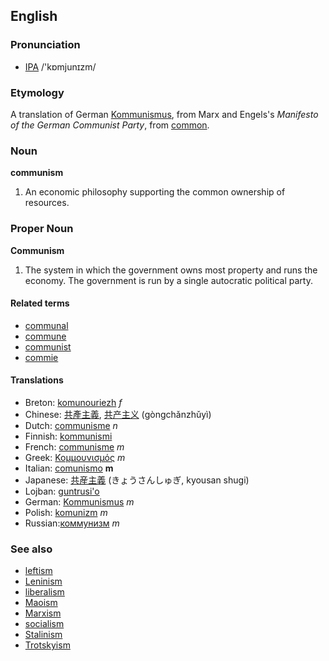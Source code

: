 ==English==
===Pronunciation===
* [[IPA]] /'kɒmjunɪzm/
===Etymology===
A translation of German [[Kommunismus]], from Marx and Engels's ''Manifesto of the German Communist Party'', from [[common]].
===Noun===
'''communism'''
#An economic philosophy supporting the common ownership of resources.

===Proper Noun===
'''Communism'''
#The system in which the government owns most property and runs the economy. The government is run by a single autocratic political party.

====Related terms====
*[[communal]]
*[[commune]]
*[[communist]]
*[[commie]]

====Translations====
*Breton: [[komunouriezh]] ''f''
*Chinese: [[共產主義]], [[共产主义]] (gòngchǎnzhǔyì)
*Dutch: [[communisme]] ''n''
*Finnish: [[kommunismi]]
*French: [[communisme]] ''m''
*Greek: [[Κομμουνισμός]] ''m''
*Italian: [[comunismo]] '''m'''
*Japanese: [[共産主義]] (きょうさんしゅぎ, kyousan shugi)
*Lojban: [[guntrusi'o]]
*German: [[Kommunismus]] ''m''
*Polish: [[komunizm]] ''m''
*Russian:[[коммунизм]] ''m''

===See also===
*[[leftism]]
*[[Leninism]]
*[[liberalism]]
*[[Maoism]]
*[[Marxism]]
*[[socialism]]
*[[Stalinism]]
*[[Trotskyism]]